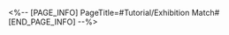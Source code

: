 <%-- [PAGE_INFO]
PageTitle=#Tutorial/Exhibition Match#
[END_PAGE_INFO] --%>
{{Tutorial
|sort      = 801121
|title     = Exhibition Match
|subtitle  = 
|type      = 
|about     = 
|image1    = Tutorial Exhibition Match 1.png{{subst:void|<!--$UPLOAD:<<SpriteOutput/TutorialPic/TutorialPage_801120.png>-<Tutorial Exhibition Match 1.png>-<Tutorial Files>>-->}}
|text1     = {{Color|h|nobold=1|Exhibition matches}} have been unlocked. The elite opponents you faced in previous battles will randomly appear in exhibition matches, and you can challenge them again.
}}
